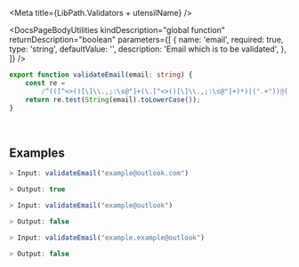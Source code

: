 

<Meta title={LibPath.Validators + utensilName} />

<DocsPageHeader
    title={utensilName}
    description="Validates if the provided email is a valid email."
    addImportantNote={false}
    variant="none"
/>

<DocsPageBodyUtilities
    kindDescription="global function"
    returnDescription="boolean"
    parameters={[
        {
            name: 'email',
            required: true,
            type: 'string',
            defaultValue: '',
            description: 'Email which is to be validated',
        },
    ]}
/>

```ts
export function validateEmail(email: string) {
    const re =
        /^(([^<>()[\]\\.,;:\s@"]+(\.[^<>()[\]\\.,;:\s@"]+)*)|(".+"))@((\[[0-9]{1,3}\.[0-9]{1,3}\.[0-9]{1,3}\.[0-9]{1,3}\])|(([a-zA-Z\-0-9]+\.)+[a-zA-Z]{2,}))$/;
    return re.test(String(email).toLowerCase());
}
```

<br />

## Examples

<div className="codeDisplayOnly">

```ts
> Input: validateEmail("example@outlook.com")

> Output: true
```

```ts
> Input: validateEmail("example@outlook")

> Output: false
```

```ts
> Input: validateEmail("example.example@outlook")

> Output: false
```

</div>
